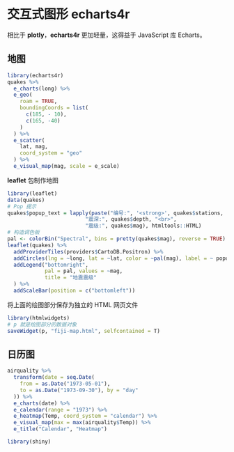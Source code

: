 # 交互式图形 echarts4r {#chap:echarts4r}

相比于 **plotly**，**echarts4r** 更加轻量，这得益于 JavaScript 库 Echarts。

## 地图 {#sec:echarts4r-map}

```r
library(echarts4r)
quakes %>% 
  e_charts(long) %>% 
  e_geo(
    roam = TRUE,
    boundingCoords = list(
      c(185, - 10),
      c(165, -40)
    )
  ) %>% 
  e_scatter(
    lat, mag, 
    coord_system = "geo"
  ) %>% 
  e_visual_map(mag, scale = e_scale)
```

**leaflet** 包制作地图

```r
library(leaflet)
data(quakes)
# Pop 提示
quakes$popup_text = lapply(paste("编号:", '<strong>', quakes$stations, '</strong>', "<br>",
                         "震深:", quakes$depth, "<br>", 
                         "震级:", quakes$mag), htmltools::HTML)
# 构造调色板
pal <- colorBin("Spectral", bins = pretty(quakes$mag), reverse = TRUE)
leaflet(quakes) %>%
  addProviderTiles(providers$CartoDB.Positron) %>%
  addCircles(lng = ~long, lat = ~lat, color = ~pal(mag), label = ~ popup_text) %>%
  addLegend("bottomright",
            pal = pal, values = ~mag,
            title = "地震震级"
  ) %>%
  addScaleBar(position = c("bottomleft"))
```

将上面的绘图部分保存为独立的 HTML 网页文件

```r
library(htmlwidgets)
# p 就是绘图部分的数据对象
saveWidget(p, "fiji-map.html", selfcontained = T)
```

## 日历图 {#sec:echarts4r-calendar}

```r
airquality %>%
  transform(date = seq.Date(
    from = as.Date("1973-05-01"),
    to = as.Date("1973-09-30"), by = "day"
  )) %>%
  e_charts(date) %>% 
  e_calendar(range = "1973") %>% 
  e_heatmap(Temp, coord_system = "calendar") %>% 
  e_visual_map(max = max(airquality$Temp)) %>% 
  e_title("Calendar", "Heatmap")
```

```r
library(shiny)
```

